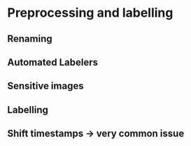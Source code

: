 # Preprocessing and labelling

## Renaming

## Automated Labelers

## Sensitive images

## Labelling

## Shift timestamps -> very common issue